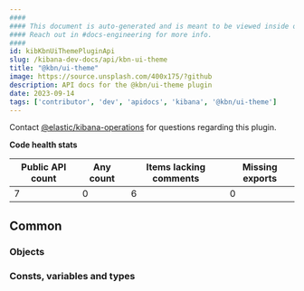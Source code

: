 ```yaml
---
####
#### This document is auto-generated and is meant to be viewed inside our experimental, new docs system.
#### Reach out in #docs-engineering for more info.
####
id: kibKbnUiThemePluginApi
slug: /kibana-dev-docs/api/kbn-ui-theme
title: "@kbn/ui-theme"
image: https://source.unsplash.com/400x175/?github
description: API docs for the @kbn/ui-theme plugin
date: 2023-09-14
tags: ['contributor', 'dev', 'apidocs', 'kibana', '@kbn/ui-theme']
---
```




Contact [@elastic/kibana-operations](https://github.com/orgs/elastic/teams/kibana-operations) for questions regarding this plugin.

**Code health stats**

| Public API count  | Any count | Items lacking comments | Missing exports |
|-------------------|-----------|------------------------|-----------------|
| 7 | 0 | 6 | 0 |

## Common

### Objects
<DocDefinitionList data={kbnUiThemeObj.common.objects}/>

### Consts, variables and types
<DocDefinitionList data={kbnUiThemeObj.common.misc}/>

